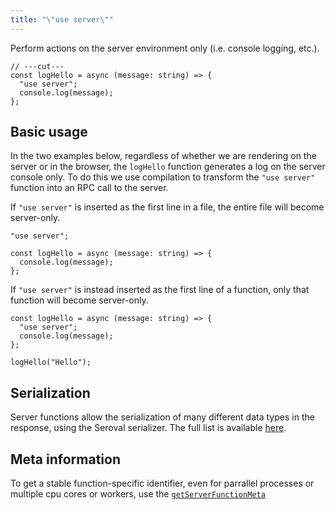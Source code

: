```yaml
---
title: "\"use server\""
---
```

Perform actions on the server environment only (i.e. console logging, etc.).

```tsx twoslash
// ---cut---
const logHello = async (message: string) => {
  "use server";
  console.log(message);
};
```

## Basic usage

In the two examples below, regardless of whether we are rendering on the server or in the browser, the `logHello` function generates a log on the server console only. To do this we use compilation to transform the `"use server"` function into an RPC call to the server.

If `"use server"` is inserted as the first line in a file, the entire file will become server-only. 

```tsx twoslash {1}
"use server";

const logHello = async (message: string) => {
  console.log(message);
};
```

If `"use server"` is instead inserted as the first line of a function, only that function will become server-only. 

```tsx twoslash {2}
const logHello = async (message: string) => {
  "use server";
  console.log(message);
};

logHello("Hello");
```

## Serialization

Server functions allow the serialization of many different data types in the response, using the Seroval serializer. The full list is available [here](https://github.com/lxsmnsyc/seroval/blob/main/docs/compatibility.md#supported-types).

## Meta information

To get a stable function-specific identifier, even for parrallel processes or multiple cpu cores or workers, use the [`getServerFunctionMeta`](/solid-start/reference/server/get-server-function-meta)
